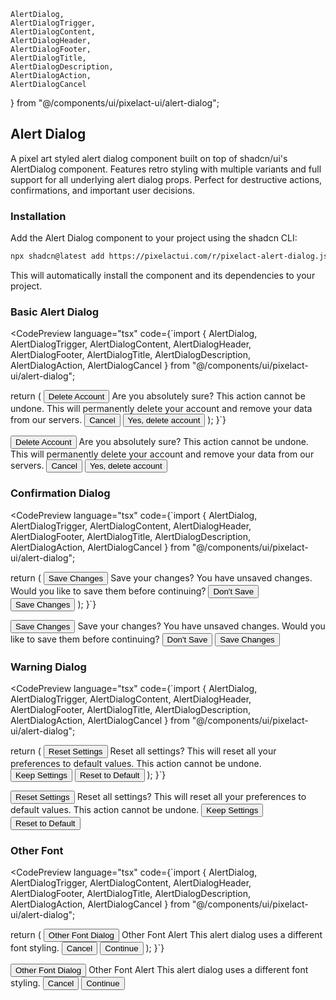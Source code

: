     AlertDialog,
    AlertDialogTrigger,
    AlertDialogContent,
    AlertDialogHeader,
    AlertDialogFooter,
    AlertDialogTitle,
    AlertDialogDescription,
    AlertDialogAction,
    AlertDialogCancel
} from "@/components/ui/pixelact-ui/alert-dialog";

## Alert Dialog

A pixel art styled alert dialog component built on top of shadcn/ui's AlertDialog component. Features retro styling with multiple variants and full support for all underlying alert dialog props. Perfect for destructive actions, confirmations, and important user decisions.

### Installation

Add the Alert Dialog component to your project using the shadcn CLI:

```bash
npx shadcn@latest add https://pixelactui.com/r/pixelact-alert-dialog.json
```

This will automatically install the component and its dependencies to your project.

### Basic Alert Dialog

<CodePreview 
  language="tsx"
  code={`import { 
  AlertDialog, 
  AlertDialogTrigger, 
  AlertDialogContent, 
  AlertDialogHeader, 
  AlertDialogFooter, 
  AlertDialogTitle, 
  AlertDialogDescription,
  AlertDialogAction,
  AlertDialogCancel
} from "@/components/ui/pixelact-ui/alert-dialog";

  return (
    <AlertDialog>
      <AlertDialogTrigger asChild>
        <Button variant="destructive">Delete Account</Button>
      </AlertDialogTrigger>
      <AlertDialogContent>
        <AlertDialogHeader>
          <AlertDialogTitle>Are you absolutely sure?</AlertDialogTitle>
          <AlertDialogDescription>
            This action cannot be undone. This will permanently delete your
            account and remove your data from our servers.
          </AlertDialogDescription>
        </AlertDialogHeader>
        <AlertDialogFooter>
          <AlertDialogCancel asChild>
            <Button variant="link">Cancel</Button>
          </AlertDialogCancel>
          <AlertDialogAction asChild>
            <Button variant="destructive">Yes, delete account</Button>
          </AlertDialogAction>
        </AlertDialogFooter>
      </AlertDialogContent>
    </AlertDialog>
  );
}`}
>
  <AlertDialog>
    <AlertDialogTrigger asChild>
      <Button variant="destructive" className="w-fit">Delete Account</Button>
    </AlertDialogTrigger>
    <AlertDialogContent>
      <AlertDialogHeader>
        <AlertDialogTitle>Are you absolutely sure?</AlertDialogTitle>
        <AlertDialogDescription>
          This action cannot be undone. This will permanently delete your
          account and remove your data from our servers.
        </AlertDialogDescription>
      </AlertDialogHeader>
      <AlertDialogFooter>
        <AlertDialogCancel asChild>
          <Button variant="link">Cancel</Button>
        </AlertDialogCancel>
        <AlertDialogAction asChild>
          <Button variant="destructive">Yes, delete account</Button>
        </AlertDialogAction>
      </AlertDialogFooter>
    </AlertDialogContent>
  </AlertDialog>
</CodePreview>

### Confirmation Dialog

<CodePreview 
  language="tsx"
  code={`import { 
  AlertDialog, 
  AlertDialogTrigger, 
  AlertDialogContent, 
  AlertDialogHeader, 
  AlertDialogFooter, 
  AlertDialogTitle, 
  AlertDialogDescription,
  AlertDialogAction,
  AlertDialogCancel
} from "@/components/ui/pixelact-ui/alert-dialog";

  return (
    <AlertDialog>
      <AlertDialogTrigger asChild>
        <Button>Save Changes</Button>
      </AlertDialogTrigger>
      <AlertDialogContent>
        <AlertDialogHeader>
          <AlertDialogTitle>Save your changes?</AlertDialogTitle>
          <AlertDialogDescription>
            You have unsaved changes. Would you like to save them before continuing?
          </AlertDialogDescription>
        </AlertDialogHeader>
        <AlertDialogFooter>
          <AlertDialogCancel asChild>
            <Button variant="link">Don't Save</Button>
          </AlertDialogCancel>
          <AlertDialogAction asChild>
            <Button variant="success">Save Changes</Button>
          </AlertDialogAction>
        </AlertDialogFooter>
      </AlertDialogContent>
    </AlertDialog>
  );
}`}
>
  <AlertDialog>
    <AlertDialogTrigger asChild>
      <Button className="w-fit">Save Changes</Button>
    </AlertDialogTrigger>
    <AlertDialogContent>
      <AlertDialogHeader>
        <AlertDialogTitle>Save your changes?</AlertDialogTitle>
        <AlertDialogDescription>
          You have unsaved changes. Would you like to save them before continuing?
        </AlertDialogDescription>
      </AlertDialogHeader>
      <AlertDialogFooter>
        <AlertDialogCancel asChild>
          <Button variant="link">Don't Save</Button>
        </AlertDialogCancel>
        <AlertDialogAction asChild>
          <Button variant="success">Save Changes</Button>
        </AlertDialogAction>
      </AlertDialogFooter>
    </AlertDialogContent>
  </AlertDialog>
</CodePreview>

### Warning Dialog

<CodePreview 
  language="tsx"
  code={`import { 
  AlertDialog, 
  AlertDialogTrigger, 
  AlertDialogContent, 
  AlertDialogHeader, 
  AlertDialogFooter, 
  AlertDialogTitle, 
  AlertDialogDescription,
  AlertDialogAction,
  AlertDialogCancel
} from "@/components/ui/pixelact-ui/alert-dialog";

  return (
    <AlertDialog>
      <AlertDialogTrigger asChild>
        <Button variant="warning">Reset Settings</Button>
      </AlertDialogTrigger>
      <AlertDialogContent>
        <AlertDialogHeader>
          <AlertDialogTitle>Reset all settings?</AlertDialogTitle>
          <AlertDialogDescription>
            This will reset all your preferences to default values. 
            This action cannot be undone.
          </AlertDialogDescription>
        </AlertDialogHeader>
        <AlertDialogFooter>
          <AlertDialogCancel asChild>
            <Button variant="link">Keep Settings</Button>
          </AlertDialogCancel>
          <AlertDialogAction asChild>
            <Button variant="warning">Reset to Default</Button>
          </AlertDialogAction>
        </AlertDialogFooter>
      </AlertDialogContent>
    </AlertDialog>
  );
}`}
>
  <AlertDialog>
    <AlertDialogTrigger asChild>
      <Button variant="warning" className="w-fit">Reset Settings</Button>
    </AlertDialogTrigger>
    <AlertDialogContent>
      <AlertDialogHeader>
        <AlertDialogTitle>Reset all settings?</AlertDialogTitle>
        <AlertDialogDescription>
          This will reset all your preferences to default values. 
          This action cannot be undone.
        </AlertDialogDescription>
      </AlertDialogHeader>
      <AlertDialogFooter>
        <AlertDialogCancel asChild>
          <Button variant="link">Keep Settings</Button>
        </AlertDialogCancel>
        <AlertDialogAction asChild>
          <Button variant="warning">Reset to Default</Button>
        </AlertDialogAction>
      </AlertDialogFooter>
    </AlertDialogContent>
  </AlertDialog>
</CodePreview>

### Other Font

<CodePreview 
  language="tsx"
  code={`import { 
  AlertDialog, 
  AlertDialogTrigger, 
  AlertDialogContent, 
  AlertDialogHeader, 
  AlertDialogFooter, 
  AlertDialogTitle, 
  AlertDialogDescription,
  AlertDialogAction,
  AlertDialogCancel
} from "@/components/ui/pixelact-ui/alert-dialog";

  return (
    <AlertDialog>
      <AlertDialogTrigger asChild>
        <Button>Other Font Dialog</Button>
      </AlertDialogTrigger>
      <AlertDialogContent font="normal">
        <AlertDialogHeader>
          <AlertDialogTitle>Other Font Alert</AlertDialogTitle>
          <AlertDialogDescription>
            This alert dialog uses a different font styling.
          </AlertDialogDescription>
        </AlertDialogHeader>
        <AlertDialogFooter>
          <AlertDialogCancel asChild>
            <Button variant="link">Cancel</Button>
          </AlertDialogCancel>
          <AlertDialogAction asChild>
            <Button>Continue</Button>
          </AlertDialogAction>
        </AlertDialogFooter>
      </AlertDialogContent>
    </AlertDialog>
  );
}`}
>
  <AlertDialog>
    <AlertDialogTrigger asChild>
      <Button className="w-fit">Other Font Dialog</Button>
    </AlertDialogTrigger>
    <AlertDialogContent font="normal">
      <AlertDialogHeader>
        <AlertDialogTitle>Other Font Alert</AlertDialogTitle>
        <AlertDialogDescription>
          This alert dialog uses a different font styling.
        </AlertDialogDescription>
      </AlertDialogHeader>
      <AlertDialogFooter>
        <AlertDialogCancel asChild>
          <Button variant="link">Cancel</Button>
        </AlertDialogCancel>
        <AlertDialogAction asChild>
          <Button>Continue</Button>
        </AlertDialogAction>
      </AlertDialogFooter>
    </AlertDialogContent>
  </AlertDialog>
</CodePreview>